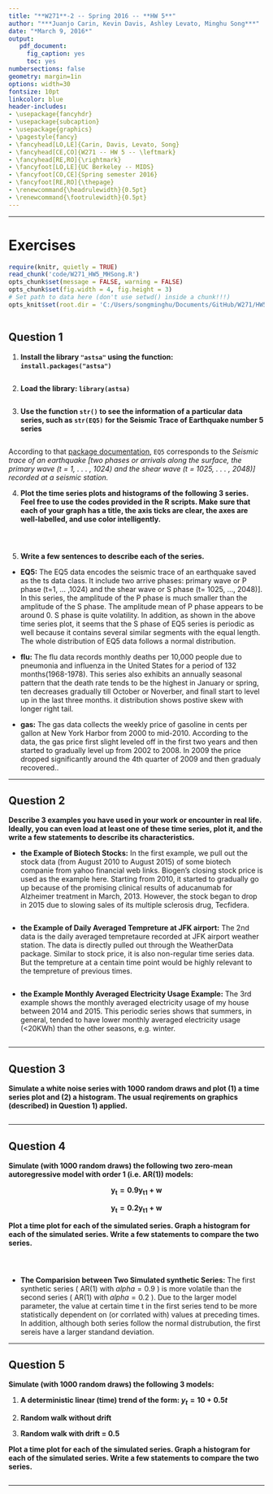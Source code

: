 ```yaml
---
title: "**W271**-2 -- Spring 2016 -- **HW 5**"
author: "***Juanjo Carin, Kevin Davis, Ashley Levato, Minghu Song***"
date: "*March 9, 2016*"
output:
   pdf_document:
     fig_caption: yes
     toc: yes
numbersections: false
geometry: margin=1in
options: width=30
fontsize: 10pt
linkcolor: blue
header-includes:
- \usepackage{fancyhdr}
- \usepackage{subcaption}
- \usepackage{graphics}
- \pagestyle{fancy}
- \fancyhead[LO,LE]{Carin, Davis, Levato, Song}
- \fancyhead[CE,CO]{W271 -- HW 5 -- \leftmark}
- \fancyhead[RE,RO]{\rightmark}
- \fancyfoot[LO,LE]{UC Berkeley -- MIDS}
- \fancyfoot[CO,CE]{Spring semester 2016}
- \fancyfoot[RE,RO]{\thepage}
- \renewcommand{\headrulewidth}{0.5pt}
- \renewcommand{\footrulewidth}{0.5pt}
---
```


**********

\pagebreak

# Exercises

```r
require(knitr, quietly = TRUE)
read_chunk('code/W271_HW5_MHSong.R')
opts_chunk$set(message = FALSE, warning = FALSE)
opts_chunk$set(fig.width = 4, fig.height = 3)
# Set path to data here (don't use setwd() inside a chunk!!!)
opts_knit$set(root.dir = 'C:/Users/songminghu/Documents/GitHub/W271/HW5')
```

```r
```



## Question 1

1. **Install the library `"astsa"` using the function: `install.packages("astsa")`**

```r
```

2. **Load the library: `library(astsa)`**

```r
```

3. **Use the function `str()` to see the information of a particular data series, such as `str(EQ5)` for the Seismic Trace of Earthquake number 5 series**

```r
```

According to that [package documentation](https://cran.r-project.org/web/packages/astsa/astsa.pdf), `EQ5` corresponds to the *Seismic trace of an earthquake [two phases or arrivals along the surface, the primary wave (t = 1, . . . , 1024) and the shear wave (t = 1025, . . . , 2048)] recorded at a seismic station.*

4. **Plot the time series plots and histograms of the following 3 series. Feel free to use the codes provided in the R scripts. Make sure that each of your graph has a title, the axis ticks are clear, the axes are well-labelled, and use color intelligently.**

```r
```

```r
```

```r
```

5. **Write a few sentences to describe each of the series.**

  + **EQ5:**
  The EQ5 data encodes the seismic trace of an earthquake saved as the ts data class. It include two arrive phases: primary wave or P phase (t=1, ... ,1024) and the shear wave or S phase (t= 1025, ..., 2048)]. In this series, the amplitude of the P phase is much smaller than the amplitude of the S phase.  The amplitude mean of P phase appears to be around 0.  S phase is quite volatility.  In addition, as shown in the above time series plot, it seems that the S phase of EQ5 series is periodic as well because it contains several similar segments with the equal length.  The whole distribution of EQ5 data follows a normal distribution. 

  + **flu:**
  The flu data records monthly deaths per 10,000 people due to pneumonia and influenza in the United States for a period of 132 months(1968-1978). This series also exhibits an annually seasonal pattern that the death rate tends to be the highest in January or spring, ten decreases gradually till October or Noverber, and finall start to level up in the last three months. it distribution shows postive skew with longer right tail.  

  + **gas:**
  The gas data collects the weekly price of gasoline in cents per gallon at New York Harbor from 2000 to mid-2010.  According to the data, the gas price first slight leveled off in the first two years and then started to gradually level up from 2002 to 2008.  In 2009 the price dropped significantly around the 4th quarter of 2009 and then gradualy recovered..  


**********

## Question 2

**Describe 3 examples you have used in your work or encounter in real life. Ideally, you can even load at least one of these time series, plot it, and the write a few statements to describe its characteristics.**

+ **the Example of Biotech Stocks:**
In the first example, we pull out the stock data (from August 2010 to August 2015) of some biotech companie from yahoo financial web links. Biogen's closing stock price is used as the example here. Starting from 2010, it started to gradually go up because of the promising clinical results of aducanumab for Alzheimer treatment in March, 2013. However, the stock began to drop in 2015 due to slowing sales of its multiple sclerosis drug, Tecfidera.  
   
```r
```

+ **the Example of Daily Averaged Tempreture  at JFK airport:**
The 2nd data is the daily averaged tempretaure recorded at JFK airport weather station.  The data is directly pulled out through the WeatherData package. Similar to stock price, it is also non-regular time series data.  But the tempreture at a centain time point would be highly relevant to the tempreture of previous times.         

```r
```

+ **the Example Monthly Averaged Electricity Usage Example:**
The 3rd example shows the monthly averaged electricity usage of my house between 2014 and 2015.  This periodic series shows that summers, in general, tended to have lower monthly averaged electricity usage (<20KWh) than the other seasons, e.g. winter.  

```r
```



**********

## Question 3

**Simulate a white noise series with 1000 random draws and plot (1) a time series plot and (2) a histogram. The usual reqirements on graphics (described) in Question 1) applied.**

```r
```



**********

## Question 4

**Simulate (with 1000 random draws) the following two zero-mean autoregressive model with order 1 (i.e. AR(1)) models:**

$$\mathbf{y_t = 0.9y_{t1} + w}$$

$$\mathbf{y_t = 0.2y_{t1} + w}$$

**Plot a time plot for each of the simulated series. Graph a histogram for each of the simulated series. Write a few statements to compare the two series.**

```r
```

```r
```

```r
```

+ **The Comparision between Two Simulated synthetic Series:**
The first synthetic series ( AR(1) with $alpha=0.9$ ) is more volatile than the second series ( AR(1) with $alpha=0.2$ ). Due to the larger model parameter,  the value  at certain time t in the first series tend to be more statistically dependent on (or corrlated with) values at preceding times.  In addition, although both series follow the normal distrubution, the first sereis have a larger standand deviation. 

**********

## Question 5

**Simulate (with 1000 random draws) the following 3 models:**

1. **A deterministic linear (time) trend of the form: $y_t = 10 + 0.5t$**

2. **Random walk without drift**

3. **Random walk with drift = 0.5**

**Plot a time plot for each of the simulated series. Graph a histogram for each of the simulated series. Write a few statements to compare the two series.**

```r
```

**********
